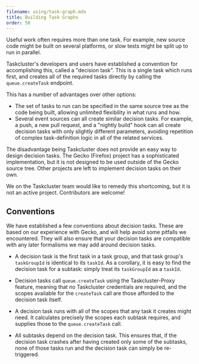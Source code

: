 ```yaml
---
filename: using/task-graph.mdx
title: Building Task Graphs
order: 50
---
```


Useful work often requires more than one task. For example, new source code
might be built on several platforms, or slow tests might be split up to run in
parallel.

Taskcluster's developers and users have established a convention for
accomplishing this, called a "decision task". This is a single task which runs
first, and creates all of the required tasks directly by calling the
`queue.createTask` endpoint.

This has a number of advantages over other options:

 * The set of tasks to run can be specified in the same source tree as the code
   being built, allowing unlimited flexibility in what runs and how.
 * Several event sources can all create similar decision tasks. For example, a
   push, a new pull request, and a "nightly build" hook can all create decision
   tasks with only slightly different parameters, avoiding repetition of complex
   task-definition logic in all of the related services.

The disadvantage being Taskcluster does not provide an easy way to design decision
tasks. The Gecko (Firefox) project has a sophisticated implementation, but it
is not designed to be used outside of the Gecko source tree. Other projects
are left to implement decision tasks on their own.

We on the Taskcluster team would like to remedy this shortcoming, but it is not
an active project.  Contributors are welcome!

## Conventions

We have established a few conventions about decision tasks. These are based on
our experience with Gecko, and will help avoid some pitfalls we encountered.
They will also ensure that your decision tasks are compatible with any later
formalisms we may add around decision tasks.

 * A decision task is the first task in a task group, and that task group's
   `taskGroupId` is identical to its `taskId`. As a corollary, it is easy to
   find the decision task for a subtask: simply treat its `taskGroupId` as a
   `taskId`.

 * Decision tasks call `queue.createTask` using the Taskcluster-Proxy feature,
   meaning that no Taskcluster credentials are required, and the scopes
   available for the `createTask` call are those afforded to the decision task
   itself.

 * A decision task runs with all of the scopes that any task it creates might
   need. It calculates precisely the scopes each subtask requires, and supplies
   those to the `queue.createTask` call.

 * All subtasks depend on the decision task. This ensures that, if the decision
   task crashes after having created only some of the subtasks, none of those
   tasks run and the decision task can simply be re-triggered.